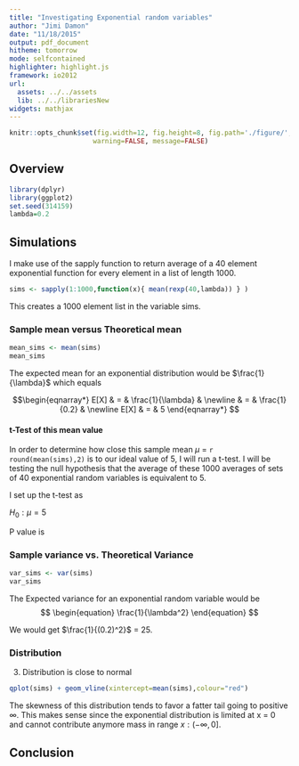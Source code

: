 ```yaml
---
title: "Investigating Exponential random variables"
author: "Jimi Damon"
date: "11/18/2015"
output: pdf_document
hitheme: tomorrow
mode: selfcontained
highlighter: highlight.js
framework: io2012
url:
  assets: ../../assets
  lib: ../../librariesNew
widgets: mathjax
---
```

```r
knitr::opts_chunk$set(fig.width=12, fig.height=8, fig.path='./figure/',
                     warning=FALSE, message=FALSE)
```

## Overview



```r
library(dplyr)
library(ggplot2)
set.seed(314159)
lambda=0.2
```

## Simulations 

I make use of the sapply function to return average of a 40 element
exponential function for every element in a list of length 1000.

```r
sims <- sapply(1:1000,function(x){ mean(rexp(40,lambda)) } )
```

This creates a 1000 element list in the variable sims.

### Sample mean versus Theoretical mean

```r
mean_sims <- mean(sims)
mean_sims
```

The expected mean for an exponential distribution would be $\frac{1}{\lambda}$ which equals

$$\begin{eqnarray*}
E[X] & = & \frac{1}{\lambda} & \newline
     & = & \frac{1}{0.2} & \newline
E[X] & = & 5
\end{eqnarray*}
$$

#### t-Test of this mean value

In order to determine how close this sample mean $\mu$ = 
```r round(mean(sims),2)``` 
is to our ideal value of 5, I will run a t-test.  I will
be testing the null hypothesis that the average of these 1000 
averages of sets of 40 exponential random variables is equivalent to
5.  

I set up the t-test as 

$H_0 :  \mu= 5$

P value is 


### Sample variance vs. Theoretical Variance
```r
var_sims <- var(sims)
var_sims
```
The Expected variance for an exponential random variable would be 
$$
\begin{equation}
\frac{1}{\lambda^2}
\end{equation}
$$

We would get $\frac{1}{(0.2)^2}$ = 25.


### Distribution


3. Distribution is close to normal

```r
qplot(sims) + geom_vline(xintercept=mean(sims),colour="red")
```

The skewness of this distribution tends to favor a fatter tail going to
positive $\infty$. This makes sense since the exponential distribution is limited 
at x = 0  and cannot contribute anymore mass in range $x : \left( -\infty, 0 \right]$.

## Conclusion